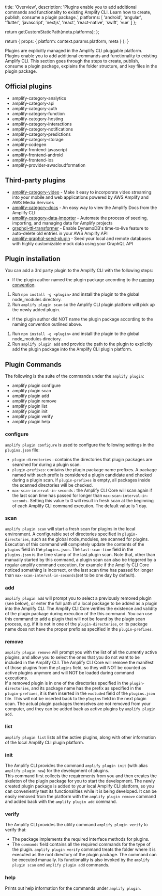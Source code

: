                   
  title: 'Overview',
  description: 'Plugins enable you to add additional commands and functionality to existing Amplify CLI. Learn how to create, publish, consume a plugin package.',
  platforms: [
                'android',
                'angular',
                'flutter',
                'javascript',
                'nextjs',
                'react',
                'react-native',
                'swift',
                'vue'
              ]
};

  return getCustomStaticPath(meta.platforms);
};

  return {
    props: {
      platform: context.params.platform,
      meta
    }
  };
}
          

  

Plugins are explicitly managed in the Amplify CLI pluggable platform. Plugins enable you to add additional commands and functionality to existing Amplify CLI. This section goes through the steps to create, publish, consume a plugin package, explains the folder structure, and key files in the plugin package.

## Official plugins

- amplify-category-analytics
- amplify-category-api
- amplify-category-auth
- amplify-category-function
- amplify-category-hosting
- amplify-category-interactions
- amplify-category-notifications
- amplify-category-predictions
- amplify-category-storage
- amplify-codegen
- amplify-frontend-javascript
- amplify-frontend-android
- amplify-frontend-ios
- amplify-provider-awscloudformation

## Third-party plugins

- [amplify-category-video](https://www.npmjs.com/package/amplify-category-video) - Make it easy to incorporate video streaming into your mobile and web applications powered by AWS Amplify and AWS Media Services
- [amplify-category-docs](https://www.npmjs.com/package/amplify-category-docs) - An easy way to view the Amplify Docs from the Amplify CLI
- [amplify-category-data-importer](https://www.npmjs.com/package/amplify-category-data-importer) - Automate the process of seeding, importing, and managing data for Amplify projects
- [graphql-ttl-transformer](https://github.com/flogy/graphql-ttl-transformer) - Enable DynamoDB's time-to-live feature to auto-delete old entries in your AWS Amplify API
- [amplify-graphql-seed-plugin](https://www.npmjs.com/package/amplify-graphql-seed-plugin) - Seed your local and remote databases with highly customizable mock data using your GraphQL API

## Plugin installation

You can add a 3rd party plugin to the Amplify CLI with the following steps:

- If the plugin author named the plugin package according to the [naming convention](/cli/plugins/architecture#plugin-types).

1. Run `npm install -g <plugin>` and install the plugin to the global node_modules directory.<br/>
2. Run `amplify plugin scan` so the Amplify CLI plugin platform will pick up the newly added plugin.

- If the plugin author did NOT name the plugin package according to the naming convention outlined above.

1. Run `npm install -g <plugin>` and install the plugin to the global node_modules directory.<br/>
2. Run `amplify plugin add` and provide the path to the plugin to explicitly add the plugin package into the Amplify CLI plugin platform.

## Plugin Commands

The following is the suite of the commands under the `amplify plugin`:

- amplify plugin configure
- amplify plugin scan
- amplify plugin add
- amplify plugin remove
- amplify plugin list
- amplify plugin init
- amplify plugin verify
- amplify plugin help

### configure

`amplify plugin configure` is used to configure the following settings in the `plugins.json` file:

- `plugin-directories` : contains the directories that plugin packages are searched for during a plugin scan.
- `plugin-prefixes`: contains the plugin package name prefixes. A package named with such prefix is considered a plugin candidate and checked during a plugin scan. If `plugin-prefixes` is empty, all packages inside the scanned directories will be checked.
- `max-scan-interval-in-seconds` : the Amplify CLI Core will scan again if the last scan time has passed for longer than `max-scan-interval-in-seconds`. Setting this value to 0 will result in fresh scan at the beginning of each Amplify CLI command execution. The default value is 1 day.

### scan

`amplify plugin scan` will start a fresh scan for plugins in the local environment. A configurable set of directories specified in `plugin-directories`, such as the global node_modules, are scanned for plugins.<br/>
Execution of this command will completely update the contents of the `plugins` field in the `plugins.json`.
The `last-scan-time` field in the `plugins.json` is the time stamp of the last plugin scan.
Note that, other than manually started by this command, a plugin scan can also be triggered by a regular amplify command execution, for example if the Amplify CLI Core noticed something is incorrect, or the last scan time has passed for longer than `max-scan-interval-in-seconds`(set to be one day by default).

### add

`amplify plugin add` will prompt you to select a previously removed plugin (see below), or enter the full path of a local package to be added as a plugin into the Amplify CLI. The Amplify CLI Core verifies the existence and validity of the plugin package during execution of the this command. You can use this command to add a plugin that will not be found by the plugin scan process, e.g. if it is not in one of the `plugin-directories`, or its package name does not have the proper prefix as specified in the `plugin-prefixes`.

### remove

`amplify plugin remove` will prompt you with the list of all the currently active plugins, and allow you to select the ones that you do not want to be included in the Amplify CLI. The Amplify CLI Core will remove the manifest of those plugins from the `plugins` field, so they will NOT be counted as active plugins anymore and will NOT be loaded during command executions.<br/>
If a removed plugin is in one of the directories specified in the `plugin-directories`, and its package name has the prefix as specified in the `plugin-prefixes`, it is then inserted in the `excluded` field of the `plugins.json` file. This will not be inserted back to the `plugins` field in the next plugin scan.
The actual plugin packages themselves are not removed from your computer, and they can be added back as active plugins by `amplify plugin add`.

### list

`amplify plugin list` lists all the active plugins, along with other information of the local Amplify CLI plugin platform.

### init

The Amplify CLI provides the command `amplify plugin init` (with alias `amplify plugin new`) for the development of plugins.<br/>
This command first collects the requirements from you and then creates the skeleton of the plugin package for you to start the development.
The newly created plugin package is added to your local Amplify CLI platform, so you can conveniently test its functionalities while it is being developed.
It can be easily removed from the platform with the `amplify plugin remove` command and added back with the `amplify plugin add` command.

### verify

The Amplify CLI provides the utility command `amplify plugin verify` to verify that:

- The package implements the required interface methods for plugins.
- The `commands` field contains all the required commands for the type of the plugin.
`amplify plugin verify` command treats the folder where it is executed as the root directory of the plugin package. The command can be executed manually. Its functionality is also invoked by the `amplify plugin scan` and `amplify plugin add` commands.

### help

Prints out help information for the commands under `amplify plugin`.
